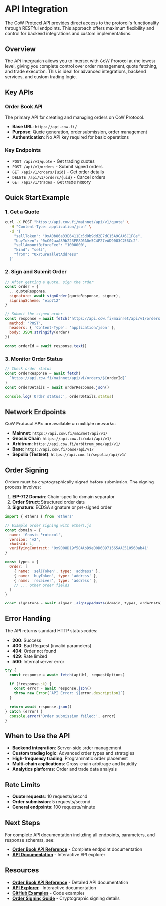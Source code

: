 # API Integration

The CoW Protocol API provides direct access to the protocol's functionality through RESTful endpoints. This approach offers maximum flexibility and control for backend integrations and custom implementations.

## Overview

The API integration allows you to interact with CoW Protocol at the lowest level, giving you complete control over order management, quote fetching, and trade execution. This is ideal for advanced integrations, backend services, and custom trading logic.

## Key APIs

### Order Book API
The primary API for creating and managing orders on CoW Protocol.

- **Base URL**: `https://api.cow.fi/`
- **Purpose**: Quote generation, order submission, order management
- **Authentication**: No API key required for basic operations

### Key Endpoints

- `POST /api/v1/quote` - Get trading quotes
- `POST /api/v1/orders` - Submit signed orders
- `GET /api/v1/orders/{uid}` - Get order details
- `DELETE /api/v1/orders/{uid}` - Cancel orders
- `GET /api/v1/trades` - Get trade history

## Quick Start Example

### 1. Get a Quote

```bash
curl -X POST "https://api.cow.fi/mainnet/api/v1/quote" \
  -H "Content-Type: application/json" \
  -d '{
    "sellToken": "0xA0b86a33E6411Ec5d0b9dd2E7dC15A9CAA6C1F8e",
    "buyToken": "0xC02aaA39b223FE8D0A0e5C4F27eAD9083C756Cc2",
    "sellAmountBeforeFee": "1000000",
    "kind": "sell",
    "from": "0xYourWalletAddress"
  }'
```

### 2. Sign and Submit Order

```javascript
// After getting a quote, sign the order
const order = {
  ...quoteResponse,
  signature: await signOrder(quoteResponse, signer),
  signingScheme: "eip712"
}

// Submit the signed order
const response = await fetch('https://api.cow.fi/mainnet/api/v1/orders', {
  method: 'POST',
  headers: { 'Content-Type': 'application/json' },
  body: JSON.stringify(order)
})

const orderId = await response.text()
```

### 3. Monitor Order Status

```javascript
// Check order status
const orderResponse = await fetch(
  `https://api.cow.fi/mainnet/api/v1/orders/${orderId}`
)
const orderDetails = await orderResponse.json()

console.log('Order status:', orderDetails.status)
```

## Network Endpoints

CoW Protocol APIs are available on multiple networks:

- **Mainnet**: `https://api.cow.fi/mainnet/api/v1/`
- **Gnosis Chain**: `https://api.cow.fi/xdai/api/v1/`
- **Arbitrum**: `https://api.cow.fi/arbitrum_one/api/v1/`
- **Base**: `https://api.cow.fi/base/api/v1/`
- **Sepolia (Testnet)**: `https://api.cow.fi/sepolia/api/v1/`

## Order Signing

Orders must be cryptographically signed before submission. The signing process involves:

1. **EIP-712 Domain**: Chain-specific domain separator
2. **Order Struct**: Structured order data
3. **Signature**: ECDSA signature or pre-signed order

```javascript
import { ethers } from 'ethers'

// Example order signing with ethers.js
const domain = {
  name: 'Gnosis Protocol',
  version: 'v2',
  chainId: 1,
  verifyingContract: '0x9008D19f58AAbD9eD0D60971565AA8510560ab41'
}

const types = {
  Order: [
    { name: 'sellToken', type: 'address' },
    { name: 'buyToken', type: 'address' },
    { name: 'receiver', type: 'address' },
    // ... other order fields
  ]
}

const signature = await signer._signTypedData(domain, types, orderData)
```

## Error Handling

The API returns standard HTTP status codes:

- **200**: Success
- **400**: Bad Request (invalid parameters)
- **404**: Order not found
- **429**: Rate limited
- **500**: Internal server error

```javascript
try {
  const response = await fetch(apiUrl, requestOptions)

  if (!response.ok) {
    const error = await response.json()
    throw new Error(`API Error: ${error.description}`)
  }

  return await response.json()
} catch (error) {
  console.error('Order submission failed:', error)
}
```

## When to Use the API

- **Backend integration**: Server-side order management
- **Custom trading logic**: Advanced order types and strategies
- **High-frequency trading**: Programmatic order placement
- **Multi-chain applications**: Cross-chain arbitrage and liquidity
- **Analytics platforms**: Order and trade data analysis

## Rate Limits

- **Quote requests**: 10 requests/second
- **Order submission**: 5 requests/second
- **General endpoints**: 100 requests/minute

## Next Steps

For complete API documentation including all endpoints, parameters, and response schemas, see:

- **[Order Book API Reference](/cow-protocol/reference/apis/orderbook)** - Complete endpoint documentation
- **[API Documentation](https://api.cow.fi/docs/)** - Interactive API explorer

## Resources

- **[Order Book API Reference](/cow-protocol/reference/apis/orderbook)** - Detailed API documentation
- **[API Explorer](https://api.cow.fi/docs/)** - Interactive documentation
- **[GitHub Examples](https://github.com/cowprotocol/cow-sdk/tree/main/examples)** - Code examples
- **[Order Signing Guide](../reference/core/signing_schemes.mdx)** - Cryptographic signing details